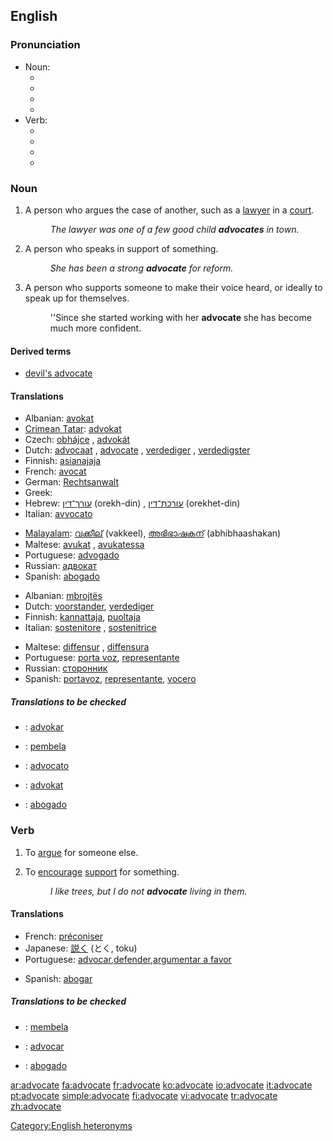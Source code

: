 ==English==

===Pronunciation===
*Noun:
**{{enPR|ăd'vəkət}}
**{{IPA|/ˈædvəkət/}}
**{{SAMPA|/"{dv@k@t/}}
**{{audio|en-us-advocate-noun.ogg|Audio (US)}}
*Verb:
**{{enPR|ăd'vəkāt}}
**{{IPA|/ˈædvəkeɪt/}}
**{{SAMPA|/"{dv@keIt/}}
**{{audio|en-us-advocate-verb.ogg|Audio (US)}}

===Noun===
{{en-noun}}

# A person who argues the case of another, such as a [[lawyer]] in a [[court]].
#:''The lawyer was one of a few good child '''advocates''' in town.''
# A person who speaks in support of something.
#:''She has been a strong '''advocate''' for reform.''
# A person who supports someone to make their voice heard, or ideally to speak up for themselves.
#:''Since she started working with her '''advocate''' she has become much more confident.

====Derived terms====
*[[devil's advocate]]

====Translations====
{{trans-top|person who argues the case of another}}
*Albanian: [[avokat]]
*[[Crimean Tatar]]: [[advokat#Crimean Tatar|advokat]]
*Czech: [[obhájce]] {{m}}, [[advokát]] {{m}}
*Dutch: [[advocaat]] {{m}}, [[advocate]] {{f}}, [[verdediger]] {{m}}, [[verdedigster]] {{m}}
*Finnish: [[asianajaja]]
*French: [[avocat]] {{m}}
*German: [[Rechtsanwalt]]
*Greek: {{t|el|συνήγορος|m}}
*Hebrew: [[עורך־דין]] (orekh-din) {{m}}, [[עורכת־דין]] (orekhet-din) {{f}}
*Italian: [[avvocato]]
{{trans-mid}}
*[[Malayalam]]: [[വക്കീല്]] (vakkeel), [[അഭിഭാഷകന്]] (abhibhaashakan)
*Maltese: [[avukat]] {{m}}, [[avukatessa]] {{f}}
*Portuguese: [[advogado]]
*Russian: [[адвокат]] {{m}}
*Spanish: [[abogado]]
{{trans-bottom}}

{{trans-top|person who speaks in support of something}}
*Albanian: [[mbrojtës]]
*Dutch: [[voorstander]], [[verdediger]]
*Finnish: [[kannattaja]], [[puoltaja]]
*Italian: [[sostenitore]] {{m}}, [[sostenitrice]] {{f}}
{{trans-mid}}
*Maltese: [[diffensur]] {{m}}, [[diffensura]] {{f}}
*Portuguese: [[porta voz]], [[representante]]
*Russian: [[сторонник]] {{m}}
*Spanish: [[portavoz]], [[representante]], [[vocero]]
{{trans-bottom}}

=====Translations to be checked=====
<!--Remove this section once all of the translations below have been moved into the tables above.-->
{{checktrans}}
*{{ttbc|Ido}}: [[advokar]]
*{{ttbc|Indonesian}}: [[bela|pembela]]
*{{ttbc|Interlingua}}: [[advocato]]
*{{ttbc|Norwegian}}: [[advokat]]
*{{ttbc|Tagalog}}: [[abogado]]

===Verb===
{{en-verb|advocat|ing}}

# {{transitive}} To [[argue]] for someone else.
# {{transitive}} To [[encourage]] [[support]] for something.
#:''I like trees, but I do not '''advocate''' living in them.''

====Translations====
{{trans-top|argue for}}
{{trans-mid}}
{{trans-bottom}}

{{trans-top|encourage support for}}
*French: [[préconiser]]
*Japanese: [[説く]] (とく, toku)
*Portuguese: [[advocar]],[[defender]],[[argumentar a favor]]
{{trans-mid}}
*Spanish: [[abogar]]
{{trans-bottom}}

=====Translations to be checked=====
<!--Remove this section once all of the translations below have been moved into the tables above.-->
{{checktrans}}

*{{ttbc|Indonesian}}: [[bela|membela]]
*{{ttbc|Interlingua}}: [[advocar]]
*{{ttbc|Tagalog}}: [[abogado]]

[[Category:English heteronyms]]

[[ar:advocate]]
[[fa:advocate]]
[[fr:advocate]]
[[ko:advocate]]
[[io:advocate]]
[[it:advocate]]
[[pt:advocate]]
[[simple:advocate]]
[[fi:advocate]]
[[vi:advocate]]
[[tr:advocate]]
[[zh:advocate]]